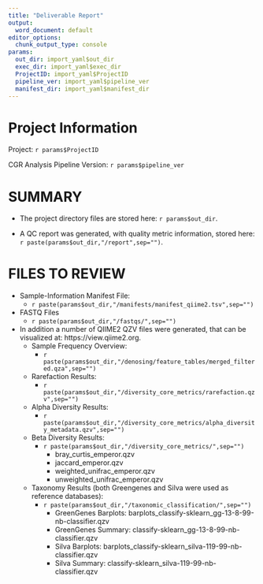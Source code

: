 ```yaml
---
title: "Deliverable Report"
output:
  word_document: default
editor_options: 
  chunk_output_type: console
params:
  out_dir: import_yaml$out_dir
  exec_dir: import_yaml$exec_dir
  ProjectID: import_yaml$ProjectID
  pipeline_ver: import_yaml$pipeline_ver
  manifest_dir: import_yaml$manifest_dir
---
```


# Project Information
Project: `r params$ProjectID`

CGR Analysis Pipeline Version: `r params$pipeline_ver`

# SUMMARY

* The project directory files are stored here: `r params$out_dir`. 

* A QC report was generated, with quality metric information, stored here: `r paste(params$out_dir,"/report",sep="")`. 

# FILES TO REVIEW

* Sample-Information Manifest File:
    -	`r paste(params$out_dir,"/manifests/manifest_qiime2.tsv",sep="")`
* FASTQ Files
    -	`r paste(params$out_dir,"/fastqs/",sep="")`
* In addition a number of QIIME2 QZV files were generated, that can be visualized at: https://view.qiime2.org.
    - Sample Frequency Overview:
        - `r paste(params$out_dir,"/denosing/feature_tables/merged_filtered.qza",sep="")`
    - Rarefaction Results:
        - `r paste(params$out_dir,"/diversity_core_metrics/rarefaction.qzv",sep="")`
    - Alpha Diversity Results:
        - `r paste(params$out_dir,"/diversity_core_metrics/alpha_diversity_metadata.qzv",sep="")`
    - Beta Diversity Results:
        - `r paste(params$out_dir,"/diversity_core_metrics/",sep="")`
            - bray_curtis_emperor.qzv
            - jaccard_emperor.qzv
            - weighted_unifrac_emperor.qzv
            - unweighted_unifrac_emperor.qzv
    - Taxonomy Results (both Greengenes and Silva were used as reference databases):
        - `r paste(params$out_dir,"/taxonomic_classification/",sep="")`
            - GreenGenes Barplots: barplots_classify-sklearn_gg-13-8-99-nb-classifier.qzv
            - GreenGenes Summary: classify-sklearn_gg-13-8-99-nb-classifier.qzv
            - Silva Barplots: barplots_classify-sklearn_silva-119-99-nb-classifier.qzv
            - Silva Summary: classify-sklearn_silva-119-99-nb-classifier.qzv